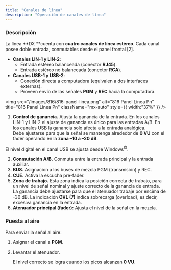 ```yaml
---
title: "Canales de línea"
description: "Operación de canales de línea"
---
```


### Descripción

La línea \*\*DX \*\*cuenta con **cuatro canales de línea estéreo**. Cada canal posee doble entrada, conmutables desde el panel frontal [2].

- **Canales LIN-1 y LIN-2**:
  - Entrada estéreo balanceada (conector **RJ45**).
  - Entrada estéreo no balanceada (conector **RCA**).
- **Canales USB-1 y USB-2**:
  - Conexión directa a computadora (equivalen a dos interfaces externas).
  - Proveen envío de las señales **PGM** y **REC** hacia la computadora.

<img
  src="/images/816/816-panel-linea.png"
  alt="816 Panel Linea Pn"
  title="816 Panel Linea Pn"
  className="mx-auto"
  style={{ width:"37%" }}
/>

1. **Control de ganancia.** Ajusta la ganancia de la entrada. En los canales LIN-1 y LIN-2 el ajuste de ganancia es único para las entradas A/B. En los canales USB la ganancia solo afecta a la entrada analógica. \
   Debe ajustarse para que la señal se mantenga alrededor de **0 VU** con el fader operando en la **zona –10 a –20 dB**.

<Note>
  El nivel digital en el canal USB se ajusta desde Windows<sup>©</sup>.
</Note>

2. **Conmutación A/B.** Conmuta entre la entrada principal y la entrada auxiliar.
3. **BUS.** Asignacion a los buses de mezcla PGM (transmisión) y REC.
4. **CUE.** Activa la escucha pre-fader.
5. **Zona de trabajo.**  Esta zona indica la posición correcta de trabajo, para un nivel de señal nominal y ajuste correcto de la ganancia de entrada. \
   La ganancia debe ajustarse para que el atenuador trabaje por encima de  -30 dB. La  indicación  **OVL (7)**  indica sobrecarga (overload), es decir, excesiva ganancia en la entrada.
6. **Atenuador principal (fader):** Ajusta el nivel de la señal en la mezcla.

### Puesta al aire

Para enviar la señal al aire:

1. Asignar el canal a **PGM**.
2. Levantar el atenuador.

   El nivel correcto se logra cuando los picos alcanzan **0 VU**.